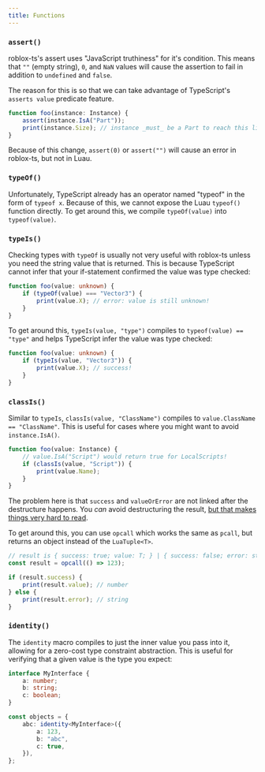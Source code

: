 ```yaml
---
title: Functions
---
```


### `assert()`
roblox-ts's assert uses "JavaScript truthiness" for it's condition. This means that `""` (empty string), `0`, and `NaN` values will cause the assertion to fail in addition to `undefined` and `false`.

The reason for this is so that we can take advantage of TypeScript's `asserts value` predicate feature.
```ts
function foo(instance: Instance) {
	assert(instance.IsA("Part"));
	print(instance.Size); // instance _must_ be a Part to reach this line
}
```

Because of this change, `assert(0)` or `assert("")` will cause an error in roblox-ts, but not in Luau.

### `typeOf()`
Unfortunately, TypeScript already has an operator named "typeof" in the form of `typeof x`. Because of this, we cannot expose the Luau `typeof()` function directly. To get around this, we compile `typeOf(value)` into `typeof(value)`.

### `typeIs()`
Checking types with `typeOf` is usually not very useful with roblox-ts unless you need the string value that is returned. This is because TypeScript cannot infer that your if-statement confirmed the value was type checked:

```ts
function foo(value: unknown) {
    if (typeOf(value) === "Vector3") {
        print(value.X); // error: value is still unknown!
    }
}
```

To get around this, `typeIs(value, "type")` compiles to `typeof(value) == "type"` and helps TypeScript infer the value was type checked:

```ts
function foo(value: unknown) {
    if (typeIs(value, "Vector3")) {
        print(value.X); // success!
    }
}
```

### `classIs()`
Similar to `typeIs`, `classIs(value, "ClassName")` compiles to `value.ClassName == "ClassName"`. This is useful for cases where you might want to avoid `instance.IsA()`.

```ts
function foo(value: Instance) {
    // value.IsA("Script") would return true for LocalScripts!
    if (classIs(value, "Script")) {
        print(value.Name);
    }
}
```

The problem here is that `success` and `valueOrError` are not linked after the destructure happens. You _can_ avoid destructuring the result, [but that makes things very hard to read](https://roblox-ts.com/playground/#code/MYewdgzgLgBATgUwgVwDawLwwA7AIaqoAURAlDBgHwwCMATAMykDcAUKwJYBmMRiK6ANoAGALrkA3qxgyYoSLABuBZAgrwkaKIJqi2snHA5goRZalUsYAemswwyALYAjBHFYBfGAlQQ1Ug3loGHNVdX4tHT1pWWwjEzMVBCtbGGh4gHNPIA).

To get around this, you can use `opcall` which works the same as `pcall`, but returns an object instead of the `LuaTuple<T>`.

```ts
// result is { success: true; value: T; } | { success: false; error: string; }
const result = opcall(() => 123);

if (result.success) {
    print(result.value); // number
} else {
    print(result.error); // string
}
```

### `identity()`

The `identity` macro compiles to just the inner value you pass into it, allowing for a zero-cost type constraint abstraction. This is useful for verifying that a given value is the type you expect:

```ts
interface MyInterface {
	a: number;
	b: string;
	c: boolean;
}

const objects = {
	abc: identity<MyInterface>({
		a: 123,
		b: "abc",
		c: true,
	}),
};
```
